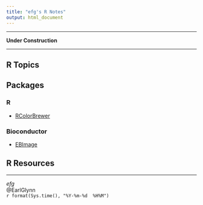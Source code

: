 ```yaml
---
title: "efg's R Notes"
output: html_document
---
```


*****

**Under Construction**

*****

## R Topics

## Packages

### R

* [RColorBrewer](package/RColorBrewer/index.html)

### Bioconductor

* [EBImage](package/EBImage/index.html)
 
## R Resources

*****

*efg*  
@EarlGlynn  
`r format(Sys.time(), "%Y-%m-%d  %H%M")`                  
